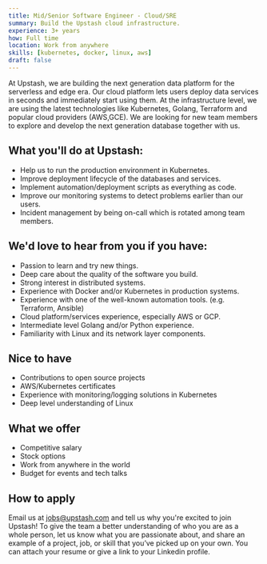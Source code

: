 ```yaml
---
title: Mid/Senior Software Engineer - Cloud/SRE
summary: Build the Upstash cloud infrastructure.
experience: 3+ years
how: Full time
location: Work from anywhere
skills: [kubernetes, docker, linux, aws]
draft: false
---
```


At Upstash, we are building the next generation data platform for the serverless
and edge era.
Our cloud platform lets users deploy data services in seconds and immediately
start using them.
At the infrastructure level, we are using the latest technologies like
Kubernetes, Golang, Terraform and popular cloud providers (AWS,GCE).
We are looking for new team members to explore and develop the next generation
database together with us.

## What you'll do at Upstash:

- Help us to run the production environment in Kubernetes.
- Improve deployment lifecycle of the databases and services.
- Implement automation/deployment scripts as everything as code.
- Improve our monitoring systems to detect problems earlier than our users.
- Incident management by being on-call which is rotated among team members.

## We'd love to hear from you if you have:

- Passion to learn and try new things.
- Deep care about the quality of the software you build.
- Strong interest in distributed systems.
- Experience with Docker and/or Kubernetes in production systems.
- Experience with one of the well-known automation tools. (e.g. Terraform,
  Ansible)
- Cloud platform/services experience, especially AWS or GCP.
- Intermediate level Golang and/or Python experience.
- Familiarity with Linux and its network layer components.

## Nice to have

- Contributions to open source projects
- AWS/Kubernetes certificates
- Experience with monitoring/logging solutions in Kubernetes
- Deep level understanding of Linux

## What we offer

- Competitive salary
- Stock options
- Work from anywhere in the world
- Budget for events and tech talks

## How to apply

Email us at [jobs@upstash.com](mailto:jobs@upstash.com) and tell us why you're
excited to join Upstash! To give the team a better understanding of who you are
as a whole person, let us know what you are passionate about, and share an
example of a project, job, or skill that you’ve picked up on your own. You can
attach your resume or give a link to your Linkedin profile.
